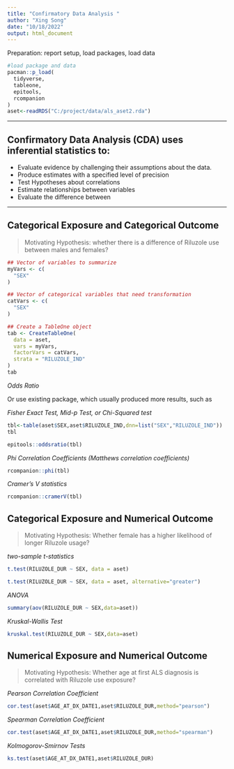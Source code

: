 ```yaml
---
title: "Confirmatory Data Analysis "
author: "Xing Song"
date: "10/18/2022"
output: html_document
---
```


Preparation: report setup, load packages, load data

```r
#load package and data
pacman::p_load(
  tidyverse,
  tableone,
  epitools,
  rcompanion
)
aset<-readRDS("C:/project/data/als_aset2.rda")
```

**************************************************************************************************

## Confirmatory Data Analysis (CDA) uses inferential statistics to:

- Evaluate evidence by challenging their assumptions about the data.
- Produce estimates with a specified level of precision
- Test Hypotheses about correlations
- Estimate relationships between variables
- Evaluate the difference between 

**************************************************************************************************


## Categorical Exposure and Categorical Outcome

> Motivating Hypothesis: whether there is a difference of Riluzole use between males and females? 

```r
## Vector of variables to summarize
myVars <- c(
  "SEX"
)

## Vector of categorical variables that need transformation
catVars <- c(
  "SEX"
)

## Create a TableOne object
tab <- CreateTableOne(
  data = aset,
  vars = myVars,  
  factorVars = catVars,
  strata = "RILUZOLE_IND"
)
tab
```

*Odds Ratio*

Or use existing package, which usually produced more results, such as

*Fisher Exact Test, Mid-p Test, or Chi-Squared test*

```r
tbl<-table(aset$SEX,aset$RILUZOLE_IND,dnn=list("SEX","RILUZOLE_IND"))
tbl
```


```r
epitools::oddsratio(tbl)
```

*Phi Correlation Coefficients (Matthews correlation coefficients)*

```r
rcompanion::phi(tbl)
```

*Cramer's V statistics*

```r
rcompanion::cramerV(tbl)
```


## Categorical Exposure and Numerical Outcome

> Motivating Hypothesis: Whether female has a higher likelihood of longer Riluzole usage?

*two-sample t-statistics*

```r
t.test(RILUZOLE_DUR ~ SEX, data = aset)
```

```r
t.test(RILUZOLE_DUR ~ SEX, data = aset, alternative="greater")
```

*ANOVA*

```r
summary(aov(RILUZOLE_DUR ~ SEX,data=aset))
```

*Kruskal-Wallis Test*

```r
kruskal.test(RILUZOLE_DUR ~ SEX,data=aset)
```


## Numerical Exposure and Numerical Outcome

> Motivating Hypothesis: Whether age at first ALS diagnosis is correlated with Riluzole use exposure? 

*Pearson Correlation Coefficient*

```r
cor.test(aset$AGE_AT_DX_DATE1,aset$RILUZOLE_DUR,method="pearson")
```


*Spearman Correlation Coefficient*

```r
cor.test(aset$AGE_AT_DX_DATE1,aset$RILUZOLE_DUR,method="spearman")
```

*Kolmogorov-Smirnov Tests*

```r
ks.test(aset$AGE_AT_DX_DATE1,aset$RILUZOLE_DUR)
```
